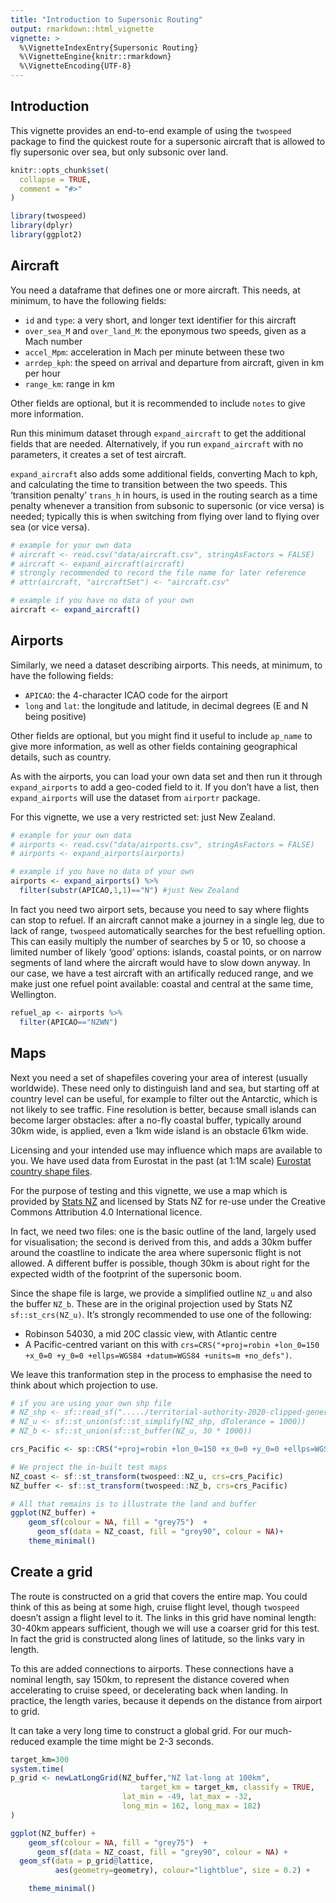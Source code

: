 ```yaml
---
title: "Introduction to Supersonic Routing"
output: rmarkdown::html_vignette
vignette: >
  %\VignetteIndexEntry{Supersonic Routing}
  %\VignetteEngine{knitr::rmarkdown}
  %\VignetteEncoding{UTF-8}
---
```

## Introduction

This vignette provides an end-to-end example of using the `twospeed` package to find the quickest route for a supersonic aircraft that is allowed to fly supersonic over sea, but only subsonic over land.


```r
knitr::opts_chunk$set(
  collapse = TRUE,
  comment = "#>"
)
```

```r
library(twospeed)
library(dplyr)
library(ggplot2)

```


## Aircraft

You need a dataframe that defines one or more aircraft. This needs, at minimum, to have the following fields:

* `id` and `type`: a very short, and longer text identifier for this aircraft
* `over_sea_M` and `over_land_M`: the eponymous two speeds, given as a Mach number
* `accel_Mpm`: acceleration in Mach per minute between these two
* `arrdep_kph`: the speed on arrival and departure from aircraft, given in km per hour
* `range_km`: range in km

Other fields are optional, but it is recommended to include `notes` to give more information. 

Run this minimum dataset through `expand_aircraft` to get the additional fields that are needed. Alternatively, if you run `expand_aircraft` with no parameters, it creates a set of test aircraft. 

`expand_aircraft` also adds some additional fields, converting Mach to kph, and calculating the time to transition between the two speeds. This 'transition penalty' `trans_h` in hours, is used in the routing search as a time penalty whenever a transition from subsonic to supersonic (or vice versa) is needed; typically this is when switching from flying over land to flying over sea (or vice versa).


```r

# example for your own data
# aircraft <- read.csv("data/aircraft.csv", stringAsFactors = FALSE)
# aircraft <- expand_aircraft(aircraft)
# strongly recommended to record the file name for later reference
# attr(aircraft, "aircraftSet") <- "aircraft.csv"

# example if you have no data of your own
aircraft <- expand_aircraft()

```

## Airports

Similarly, we need a dataset describing airports. This needs, at minimum, to have the following fields:

* `APICAO`: the 4-character ICAO code for the airport
* `long` and `lat`: the longitude and latitude, in decimal degrees (E and N being positive)

Other fields are optional, but you might find it useful to include `ap_name` to give more information, as well as other fields containing geographical details, such as country. 

As with the airports, you can load your own data set and then run it through `expand_airports` to add a geo-coded field to it. If you don't have a list, then `expand_airports` will use the dataset from `airportr` package.

For this vignette, we use a very restricted set: just New Zealand.

```r

# example for your own data
# airports <- read.csv("data/airports.csv", stringAsFactors = FALSE)
# airports <- expand_airports(airports)

# example if you have no data of your own
airports <- expand_airports() %>% 
  filter(substr(APICAO,1,1)=="N") #just New Zealand

```

In fact you need two airport sets, because you need to say where flights can stop to refuel. If an aircraft cannot make a journey in a single leg, due to lack of range, `twospeed` automatically searches for the best refuelling option. This can easily multiply the number of searches by 5 or 10, so choose a limited number of likely 'good' options: islands, coastal points, or on narrow segments of land where the aircraft would have to slow down anyway. In our case, we have a test aircraft with an artifically reduced range, and we make just one refuel point available: coastal and central at the same time, Wellington.

```r

refuel_ap <- airports %>% 
  filter(APICAO=="NZWN")

```

## Maps

Next you need a set of shapefiles covering your area of interest (usually worldwide). These need only to distinguish land and sea, but starting off at country level can be useful, for example to filter out the Antarctic, which is not likely to see traffic. Fine resolution is better, because small islands can become larger obstacles: after a no-fly coastal buffer, typically around 30km wide, is applied, even a 1km wide island is an obstacle 61km wide. 

Licensing and your intended use may influence which maps are available to you. We have used data from Eurostat in the past (at 1:1M scale) [Eurostat country shape files](https://ec.europa.eu/eurostat/web/gisco/geodata/reference-data/administrative-units-statistical-units/countries). 

For the purpose of testing and this vignette, we use a map which is provided by [Stats NZ](https://www.stats.govt.nz/information-releases/geographic-boundary-data-annual-release-as-at-1-january-2020) and licensed by Stats NZ for re-use under the Creative Commons Attribution 4.0 International licence. 

In fact, we need two files: one is the basic outline of the land, largely used for visualisation; the second is derived from this, and adds a 30km buffer around the coastline to indicate the area where supersonic flight is not allowed. A different buffer is possible, though 30km is about right for the expected width of the footprint of the supersonic boom.

Since the shape file is large, we provide a simplified outline `NZ_u` and also the buffer `NZ_b`. These are in the original projection used by Stats NZ `sf::st_crs(NZ_u)`. It's strongly recommended to use one of the following:

* Robinson 54030, a mid 20C classic view, with Atlantic centre
* A Pacific-centred variant on this with `crs=CRS("+proj=robin +lon_0=150 +x_0=0 +y_0=0 +ellps=WGS84 +datum=WGS84 +units=m +no_defs")`.

We leave this tranformation step in the process to emphasise the need to think about which projection to use.

```r

# if you are using your own shp file 
# NZ_shp <- sf::read_sf("...../territorial-authority-2020-clipped-generalised.shp")
# NZ_u <- sf::st_union(sf::st_simplify(NZ_shp, dTolerance = 1000))
# NZ_b <- sf::st_union(sf::st_buffer(NZ_u, 30 * 1000))

crs_Pacific <- sp::CRS("+proj=robin +lon_0=150 +x_0=0 +y_0=0 +ellps=WGS84 +datum=WGS84 +units=m +no_defs")

# We project the in-built test maps
NZ_coast <- sf::st_transform(twospeed::NZ_u, crs=crs_Pacific)
NZ_buffer <- sf::st_transform(twospeed::NZ_b, crs=crs_Pacific)

# All that remains is to illustrate the land and buffer
ggplot(NZ_buffer) +
    geom_sf(colour = NA, fill = "grey75")  +
      geom_sf(data = NZ_coast, fill = "grey90", colour = NA)+
    theme_minimal()

```

## Create a grid

The route is constructed on a grid that covers the entire map. You could think of this as being at some high, cruise flight level, though `twospeed` doesn't assign a flight level to it. The links in this grid have nominal length: 30-40km appears sufficient, though we will use a coarser grid for this test. In fact the grid is constructed along lines of latitude, so the links vary in length.

To this are added connections to airports. These connections have a nominal length, say 150km, to represent the distance covered when accelerating to cruise speed, or decelerating back when landing. In practice, the length varies, because it depends on the distance from airport to grid.

It can take a very long time to construct a global grid. For our much-reduced example the time might be 2-3 seconds.

```r

target_km=300
system.time(
p_grid <- newLatLongGrid(NZ_buffer,"NZ lat-long at 100km",
                             target_km = target_km, classify = TRUE,
                         lat_min = -49, lat_max = -32, 
                         long_min = 162, long_max = 182)
)

ggplot(NZ_buffer) +
    geom_sf(colour = NA, fill = "grey75")  +
      geom_sf(data = NZ_coast, fill = "grey90", colour = NA) +
  geom_sf(data = p_grid@lattice,
          aes(geometry=geometry), colour="lightblue", size = 0.2) +

    theme_minimal()

```

